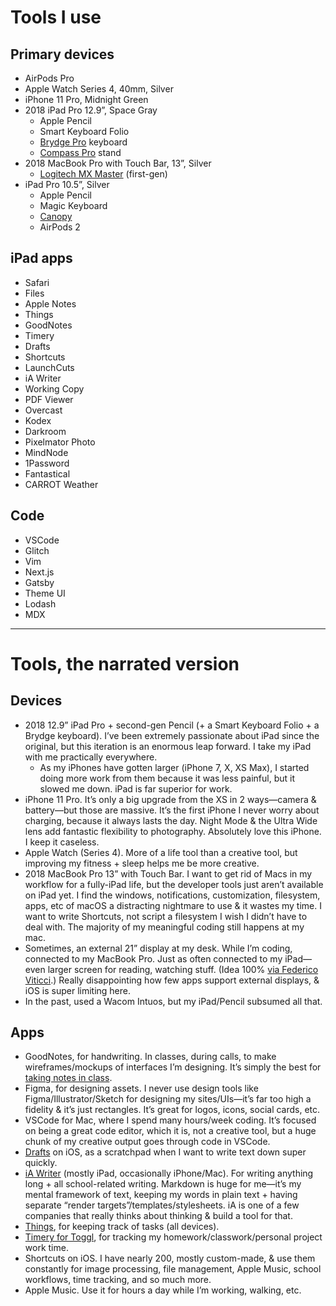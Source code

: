 
# Tools I use

## Primary devices

- AirPods Pro
- Apple Watch Series 4, 40mm, Silver
- iPhone 11 Pro, Midnight Green
- 2018 iPad Pro 12.9”, Space Gray
  - Apple Pencil
  - Smart Keyboard Folio
  - [Brydge Pro](https://www.brydge.com/products/brydge-12-9-ipad-pro-keyboard) keyboard
  - [Compass Pro](https://www.twelvesouth.com/products/compass-pro?variant=17674732732473) stand
- 2018 MacBook Pro with Touch Bar, 13”, Silver
  - [Logitech MX Master](https://www.logitech.com/en-us/product/mx-master-3) (first-gen)
- iPad Pro 10.5”, Silver
  - Apple Pencil
  - Magic Keyboard
  - [Canopy](https://www.studioneat.com/products/canopy)
  - AirPods 2

## iPad apps

<List>

- Safari
- Files
- Apple Notes
- Things
- GoodNotes
- Timery
- Drafts
- Shortcuts
- LaunchCuts
- iA Writer
- Working Copy
- PDF Viewer
- Overcast
- Kodex
- Darkroom
- Pixelmator Photo
- MindNode
- 1Password
- Fantastical
- CARROT Weather

</List>

## Code

<List>

- VSCode
- Glitch
- Vim
- Next.js
- Gatsby
- Theme UI
- Lodash
- MDX

</List>

***

# Tools, the narrated version

## Devices

- 2018 12.9” iPad Pro + second-gen Pencil (+ a Smart Keyboard Folio + a Brydge keyboard). I’ve been extremely passionate about iPad since the original, but this iteration is an enormous leap forward. I take my iPad with me practically everywhere.
  - As my iPhones have gotten larger (iPhone 7, X, XS Max), I started doing more work from them because it was less painful, but it slowed me down. iPad is far superior for work.
- iPhone 11 Pro. It’s only a big upgrade from the XS in 2 ways—camera & battery—but those are massive. It’s the first iPhone I never worry about charging, because it always lasts the day. Night Mode & the Ultra Wide lens add fantastic flexibility to photography. Absolutely love this iPhone. I keep it caseless.
- Apple Watch (Series 4). More of a life tool than a creative tool, but improving my fitness + sleep helps me be more creative.
- 2018 MacBook Pro 13” with Touch Bar. I want to get rid of Macs in my workflow for a fully-iPad life, but the developer tools just aren’t available on iPad yet. I find the windows, notifications, customization, filesystem, apps, etc of macOS a distracting nightmare to use & it wastes my time. I want to write Shortcuts, not script a filesystem I wish I didn’t have to deal with. The majority of my meaningful coding still happens at my mac.
- Sometimes, an external 21” display at my desk. While I’m coding, connected to my MacBook Pro. Just as often connected to my iPad—even larger screen for reading, watching stuff. (Idea 100% [via Federico Viticci](https://www.macstories.net/ipad-diaries/ipad-diaries-the-many-setups-of-the-2018-ipad-pro/).) Really disappointing how few apps support external displays, & iOS is super limiting here.
- In the past, used a Wacom Intuos, but my iPad/Pencil subsumed all that.

## Apps

- GoodNotes, for handwriting. In classes, during calls, to make wireframes/mockups of interfaces I’m designing. It’s simply the best for [taking notes in class](https://notebook.lachlanjc.me/2019-12-02_how_i_take_notes_for_college/).
- Figma, for designing assets. I never use design tools like Figma/Illustrator/Sketch for designing my sites/UIs—it’s far too high a fidelity & it’s just rectangles. It’s great for logos, icons, social cards, etc.
- VSCode for Mac, where I spend many hours/week coding. It’s focused on being a great code editor, which it is, not a creative tool, but a huge chunk of my creative output goes through code in VSCode.
- [Drafts](https://apps.apple.com/us/app/drafts/id1236254471?uo=4) on iOS, as a scratchpad when I want to write text down super quickly.
- [iA Writer](https://apps.apple.com/us/app/ia-writer/id775737172?uo=4) (mostly iPad, occasionally iPhone/Mac). For writing anything long + all school-related writing. Markdown is huge for me—it’s my mental framework of text, keeping my words in plain text + having separate “render targets”/templates/stylesheets. iA is one of a few companies that really thinks about thinking & build a tool for that.
- [Things](https://apps.apple.com/us/app/things-3/id904237743?uo=4), for keeping track of tasks (all devices).
- [Timery for Toggl](https://apps.apple.com/us/app/timery-for-toggl/id1425368544?uo=4), for tracking my homework/classwork/personal project work time.
- Shortcuts on iOS. I have nearly 200, mostly custom-made, & use them constantly for image processing, file management, Apple Music, school workflows, time tracking, and so much more.
- Apple Music. Use it for hours a day while I’m working, walking, etc.
